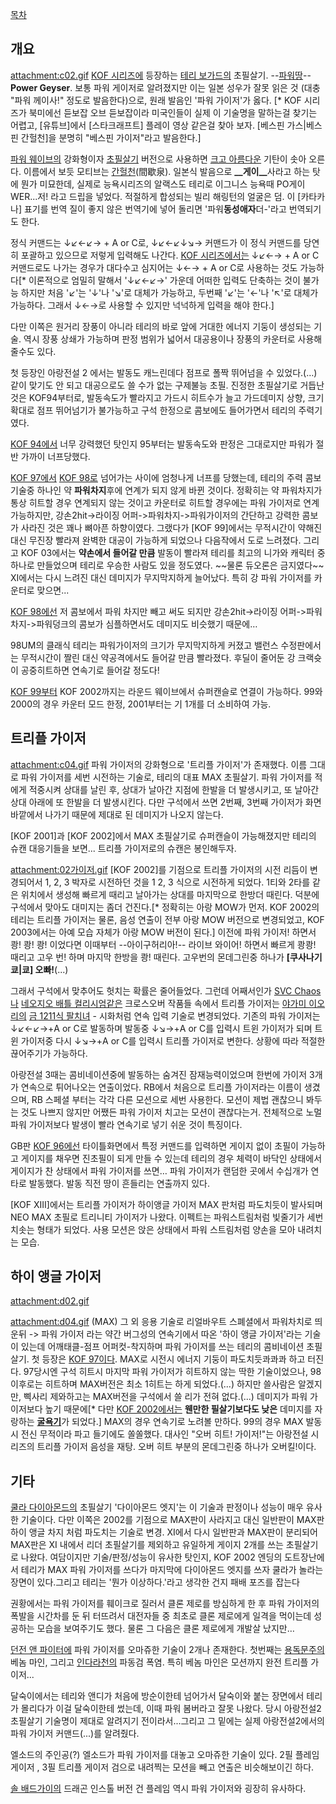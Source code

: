 [[목차]]
== 개요 ==
attachment:c02.gif
[[KOF 시리즈]]에 등장하는 [[테리 보가드]]의 초필살기. --[[몬데그린|파워땅]]--'''Power Geyser'''. 보통 파워 게이저로 알려졌지만 이는 일본 성우가 잘못 읽은 것 (대충 "파워 께이사!" 정도로 발음한다)으로, 원래 발음인 '파워 가이저'가 옳다. [* KOF 시리즈가 북미에선 듣보잡 오브 듣보잡이라 미국인들이 실제 이 기술명을 말하는걸 찾기는 어렵고, [유튜브]에서 [스타크래프트] 플레이 영상 같은걸 찾아 보자. [베스핀 가스|베스핀 간헐천]을 분명히 "베스핀 가이저"라고 발음한다.]

[[파워 웨이브]]의 강화형이자 [[초필살기]] 버전으로 사용하면 [[크고 아름다운]] 기탄이 솟아 오른다. 이름에서 보듯 모티브는 [[간헐천]](間歇泉). 일본식 발음으로 '''__게이__'''사라고 하는 탓에 뭔가 미묘한데, 실제로 능욕시리즈의 알랙스도 테리로 이그니스 능욕때 PO게이WER...저! 라고 드립을 넣었다. 적절하게 합성되는 빌리 해링턴의 얼굴은 덤. 이 [카타카나] 표기를 번역 질이 좋지 않은 번역기에 넣어 돌리면 '파워'''동성애자'''더-'라고 번역되기도 한다.

정식 커맨드는 ↓↙←↙→ + A or C로, ↓↙←↙↓↘→ 커맨드가 이 정식 커맨드를 당연히 포괄하고 있으므로 저렇게 입력해도 나간다. [[KOF 시리즈]]에서는 ↓↙←→ + A or C 커맨드로도 나가는 경우가 대다수고 심지어는 ↓←→ + A or C로 사용하는 것도 가능하다[* 이론적으로 엄밀히 말해서 '↓↙←↙→' 가운데 어떠한 입력도 단축하는 것이 불가능 하지만 처음 '↙'는 '↓'나 '↘'로 대체가 가능하고, 두번째 '↙'는 '←'나 '↖'로 대체가 가능하다. 그래서 ↓←→로 사용할 수 있지만 넉넉하게 입력을 해야 한다.]

다만 이쪽은 원거리 장풍이 아니라 테리의 바로 앞에 거대한 에너지 기둥이 생성되는 기술. 역시 장풍 상쇄가 가능하며 판정 범위가 넓어서 대공용이나 장풍의 카운터로 사용해 줄수도 있다. 

첫 등장인 아랑전설 2 에서는 발동도 캐느린데다 점프로 폴짝 뛰어넘을 수 있었다.(…) 같이 맞기도 안 되고 대공으로도 쓸 수가 없는 구제불능 초필. 진정한 초필살기로 거듭난 것은 KOF94부터로, 발동속도가 빨라지고 가드시 히트수가 늘고 가드데미지 상향, 크기 확대로 점프 뛰어넘기가 불가능하고 구석 한정으로 콤보에도 들어가면서 테리의 주력기였다.    

[[KOF 94]]에서 너무 강력했던 탓인지 95부터는 발동속도와 판정은 그대로지만 파워가 절반 가까이 너프당했다.

[[KOF 97]]에서 [[KOF 98]]로 넘어가는 사이에 엄청나게 너프를 당했는데, 테리의 주력 콤보 기술중 하나인 약 '''파워차지'''후에 연계가 되지 않게 바뀐 것이다. 정확히는 약 파워차지가 통상 히트할 경우 연계되지 않는 것이고 카운터로 히트할 경우에는 파워 가이저로 연계 가능하지만, 강손2hit->라이징 어퍼->파워차지->파워가이저의 간단하고 강력한 콤보가 사라진 것은 꽤나 뼈아픈 하향이였다. 그랬다가 [KOF 99]에서는 무적시간이 약해진 대신 무진장 빨라져 완벽한 대공이 가능하게 되었으나 다음작에서 도로 느려졌다. 그리고 KOF 03에서는 '''약손에서 들어갈 만큼''' 발동이 빨라져 테리를 최고의 니가와 캐릭터 중 하나로 만들었으며 테리로 우승한 사람도 있을 정도였다. ~~물론 듀오론은 금지였다~~ XI에서는 다시 느려진 대신 데미지가 무지막지하게 늘어났다. 특히 강 파워 가이저를 카운터로 맞으면...

[[KOF 98]]에선 저 콤보에서 파워 차지만 빼고 써도 되지만 강손2hit->라이징 어퍼->파워차지->파워덩크의 콤보가 심플하면서도 데미지도 비슷했기 때문에…

98UM의 클래식 테리는 파워가이저의 크기가 무지막지하게 커졌고 밸런스 수정판에서는 무적시간이 짤린 대신 약공격에서도 들어갈 만큼 빨라졌다. 후딜이 줄어둔 강 크랙슛이 공중히트하면 연속기로 들어갈 정도다!

[[KOF 99]]부터 KOF 2002까지는 라운드 웨이브에서 슈퍼캔슬로 연결이 가능하다. 99와 2000의 경우 카운터 모드 한정, 2001부터는 기 1개를 더 소비하여 가능.
== 트리플 가이저 ==
attachment:c04.gif
파워 가이저의 강화형으로 '트리플 가이저'가 존재했다. 이름 그대로 파워 가이저를 세번 시전하는 기술로, 테리의 대표 MAX 초필살기. 파워 가이저를 적에게 적중시켜 상대를 날린 후, 상대가 날아간 지점에 한발을 더 발생시키고, 또 날아간 상대 아래에 또 한발을 더 발생시킨다. 다만 구석에서 쓰면 2번째, 3번째 가이저가 화면 바깥에서 나가기 때문에 제대로 된 데미지가 나오지 않는다.

[KOF 2001]과 [KOF 2002]에서 MAX 초필살기로 슈퍼캔슬이 가능해졌지만 테리의 슈캔 대응기들을 보면... 트리플 가이저로의 슈캔은 봉인해두자.

attachment:02가이저.gif
[KOF 2002]를 기점으로 트리플 가이저의 시전 리듬이 변경되어서 1, 2, 3 박자로 시전하던 것을 1 2, 3 식으로 시전하게 되었다. 1티와 2타를 같은 위치에서 생성해 빠르게 때리고 날아가는 상대를 마지막으로 한방더 때린다. 덕분에 구석에서 맞아도 대미지는 좀더 건진다.[* 정확히는 아랑 MOW가 먼저. KOF 2002의 테리는 트리플 가이저는 물론, 음성 연출이 전부 아랑 MOW 버전으로 변경되었고, KOF 2003에서는 아예 모습 자체가 아랑 MOW 버전이 된다.] 이전에 파워 가이저! 하면서 쾅! 쾅! 쾅! 이었다면 이때부터 --아이구허리아!-- 라이브 와이어! 하면서 빠르게 쾅쾅! 때리고 고우 번! 하며 마지막 한방을 쾅! 때린다. 고우번의 몬데그린중 하나가 '''[쿠사나기 쿄|쿄] 오빠!'''(...)

그래서 구석에서 맞추어도 헛치는 확률은 줄어들었다. 그런데 어째서인가 [[SVC Chaos]]나 [[네오지오 배틀 컬리시엄]]같은 크로스오버 작품들 속에서 트리플 가이저는 [[야가미 이오리]]의 [[금 1211식 팔치녀]] - 시화처럼 연속 입력 기술로 변경되었다. 기존의 파워 가이저는 ↓↙←↙→+A or C로 발동하며 발동중 ↓↘→+A or C를 입력시 트윈 가이저가 되며 트윈 가이저중 다시 ↓↘→+A or C를 입력시 트리플 가이저로 변한다. 상황에 따라 적절한 끊어주기가 가능하다.

아랑전설 3때는 콤비네이션중에 발동하는 숨겨진 잠재능력이었으며 한번에 가이저 3개가 연속으로 튀어나오는 연출이었다. RB에서 처음으로 트리플 가이저라는 이름이 생겼으며, RB 스페셜 부터는 각각 다른 모션으로 세번 사용한다. 모션이 제법 괜찮으니 봐두는 것도 나쁘지 않지만 어쨌든 파워 가이저 치고는 모션이 괜찮다는거. 전체적으로 노멀 파워 가이저보다 발생이 빨라 연속기로 넣기 쉬운 것이 특징이다.

GB판 [[KOF 96]]에선 타이틀화면에서 특정 커맨드를 입력하면 게이지 없이 초필이 가능하고 게이지를 채우면 진초필이 되게 만들 수 있는데 테리의 경우 체력이 바닥인 상태에서 게이지가 찬 상태에서 파워 가이저를 쓰면… 파워 가이저가 랜덤한 곳에서 수십개가 연타로 발동했다. 발동 직전 땅이 흔들리는 연출까지 있다. 

[KOF XIII]에서는 트리플 가이저가 하이앵글 가이저 MAX 판처럼 파도치듯이 발사되며 NEO MAX 초필로 트리니티 가이저가 나왔다. 이펙트는 파워스트림처럼 빛줄기가 세번 치솟는 형태가 되었다. 사용 모션은 앉은 상태에서 파워 스트림처럼 양손을 모아 내려치는 모습.

== 하이 앵글 가이저 ==

attachment:d02.gif

attachment:d04.gif (MAX)
그 외 응용 기술로 리얼바우트 스폐셜에서 파워차치로 띄운뒤 -> 파워 가이저 라는 약간 버그성의 연속기에서 따온 '하이 앵글 가이저'라는 기술이 있는데 어깨태클-점프 어퍼컷-착지하며 파워 가이저를 쓰는 테리의 콤비네이션 초필살기. 첫 등장은 [[KOF 97]]이다. MAX로 시전시 에너지 기둥이 파도치듯콰콰콰 하고 터진다. 97당시엔 구석 히트시 마지막 파워 가이저가 히트하지 않는 딱한 기술이었으나, 98이후로는 히트하며 MAX버전은 최소 1히트는 하게 되었다.(...) 하지만 쓸사람은 알겠지만, 삑사리 제와하고는 MAX버전을 구석에서 쓸 리가 전혀 없다.(...) 데미지가 파워 가이저보다 높기 때문에[* 다만 [[KOF 2002]]에서는 '''웬만한 필살기보다도 낮은''' 데미지를 자랑하는 '''[[굴욕기]]'''가 되었다.] MAX의 경우 연속기로 노려볼 만하다. 99의 경우 MAX 발동시 전신 무적이라 파고 들기에도 쏠쏠했다. 대사인 "오버 히트! 가이저!"는 아랑전설 시리즈의 트리플 가이저 음성을 재탕. 오버 히트 부분의 몬데그린중 하나가 오버킬!이다. 

== 기타 ==
[[쿨라 다이아몬드]]의 초필살기 '다이아몬드 엣지'는 이 기술과 판정이나 성능이 매우 유사한 기술이다. 다만 이쪽은 2002를 기점으로 MAX판이 사라지고 대신 일반판이 MAX판 하이 앵글 차지 처럼 파도치는 기술로 변경. XI에서 다시 일반판과 MAX판이 분리되어 MAX판은 XI 내에서 리더 초필살기를 제외하고 유일하게 게이지 2개를 쓰는 초필살기로 나왔다.
여담이지만 기술/판정/성능이 유사한 탓인지, KOF 2002 엔딩의 도트장난에서 테리가 MAX 파워 가이저를 쓰다가 마지막에 다이아몬드 엣지를 쓰자 쿨라가 놀라는 장면이 있다.그리고 테리는 '뭔가 이상하다.'라고 생각한 건지 패배 포즈를 잡는다

권황에서는 파워 가이저를 훼이크로 질러서 클론 제로를 방심하게 한 후 파워 가이저의 폭발을 시간차를 둔 뒤 터뜨려서 대전자들 중 최초로 클론 제로에게 일격을 먹이는데 성공하는 모습을 보여주기도 했다. 물론 그 다음은 클론 제로에게 개발살 났지만…

[[던전 앤 파이터]]에 파워 가이저를 오마쥬한 기술이 2개나 존재한다. 첫번째는 [[용독문주]]의 베놈 마인, 그리고 [[인다라천]]의 파동검 폭염. 특히 베놈 마인은 모션까지 완전 트리플 가이저...

달숙이에서는 테리와 앤디가 처음에 방순이한테 넘어가서 달숙이와 붙는 장면에서 테리가 몰리다가 이걸 달숙이한테 썼는데, 이때 파워 봄버라고 잘못 나왔다. 당시 아랑전설2 초필살기 기술명이 제대로 알려지기 전이라서...그리고 그 밑에는 실제 아랑전설2에서의 파워 가이저 커맨드(...)를 알려줬다.

엘소드의 주인공(?) 엘소드가 파워 가이저를 대놓고 오마쥬한 기술이 있다. 2필 플레임 게이저 , 3필 트리플 게이저 검으로 내려찍는 모션을 빼고 연출은 비슷해보이긴 하다.

[[솔 배드가이]]의 드래곤 인스톨 버전 건 플레임 역시 파워 가이저와 굉장히 유사하다. 
